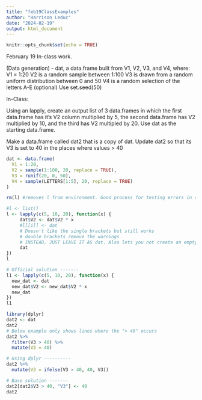 ```yaml
---
title: "feb19ClassExamples"
author: "Harrison Leduc"
date: "2024-02-19"
output: html_document
---
```


```r
knitr::opts_chunk$set(echo = TRUE)
```


February 19 In-class work.

(Data generation) - 
dat, a data.frame built from V1, V2, V3, and V4, where:
V1 = 1:20
V2 is a random sample between 1:100
V3 is drawn from a random uniform distribution between 0 and 50
V4 is a random selection of the letters A-E
(optional) Use set.seed(50)

In-Class:

Using an lapply, create an output list of 3 data.frames in which the first data.frame has it's V2 column multiplied by 5, the second data.frame has V2 multiplied by 10, and the third has V2 multipled by 20. Use dat as the starting data.frame.

Make a data.frame called dat2 that is a copy of dat. Update dat2 so that its V3 is set to 40 in the places where values > 40

```r
dat <- data.frame(
  V1 = 1:20,
  V2 = sample(1:100, 20, replace = TRUE),
  V3 = runif(20, 0, 50),
  V4 = sample(LETTERS[1:5], 20, replace = TRUE)
)

rm(l) #removes l from environment. Good process for testing errors in code

#l <- list()
l <- lapply(c(5, 10, 20), function(x) {
     dat$V2 <- dat$V2 * x
     #l[[i]] <- dat 
     # Doesn't like the single brackets but still works
     # double brackets remove the warnings
     # INSTEAD, JUST LEAVE IT AS dat. Also lets you not create an empty list B4
     dat
})
l

# Official solution -------
l1 <- lapply(c(5, 10, 20), function(x) {
  new_dat <- dat
  new_dat$V2 <- new_dat$V2 * x
  new_dat
})
l1

library(dplyr)
dat2 <- dat
dat2
# Below example only shows lines where the "> 40" occurs
dat2 %>% 
  filter(V3 > 40) %>% 
  mutate(V3 = 40)

# Using dplyr ----------
dat2 %>%
  mutate(V3 = ifelse(V3 > 40, 40, V3))

# Base solution -------
dat2[dat2$V3 > 40, "V3"] <- 40
dat2
```


